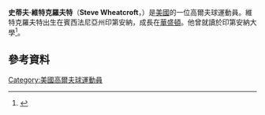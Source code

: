 {{Infobox golfer
| name              = Steve Wheatcroft
| image             = 
| imagesize         = <!-- e.g. 250px (default is 200px) -->
| caption           = 
| fullname          = 
| nickname          = Wheatie
| birth_date        = {{birth date and age|1978|2|21}}
| birth_place       = [[印第安納_(賓西法尼亞州)|印第安納 (賓西法尼亞州)]]
| death_date        = <!-- {{Death date and age|YYYY|MM|DD|1978|2|21}} -->
| death_place       = 
| height            = {{height|ft=6|in=3}}
| weight            = {{convert|215|lb|kg st|abbr=on}}
| nationality       = {{USA}}
| residence         = [[傑克遜維爾_(佛羅里達州)|傑克遜維爾 (佛羅里達州)]]
| spouse            = 
| partner           = 
| children          = 
| college           = [[Indiana_University_(Bloomington)|印第安納大學]]
| yearpro           = 2001
| retired           = <!-- Year retired -->
| tour              = [[PGA巡迴賽|PGA巡迴賽]]
| extour            = [[Web.com巡迴賽|Web.com巡迴賽]]
| prowins           = 3
| pgawins           = 
| eurowins          = <!-- Number of European Tour wins -->
| japwins           = <!-- Number of Japan Golf Tour wins -->
| asiawins          = <!-- Number of Asian Tour wins -->
| sunwins           = <!-- Number of Sunshine Tour wins -->
| auswins           = <!-- Number of PGA Tour of Australasia wins -->
| nwidewins         = 2
| chalwins          = <!-- Number of Challenge Tour wins -->
| champwins         = <!-- Number of Champions Tour wins -->
| seneurowins       = <!-- Number of European Seniors Tour wins -->
| otherwins         = 1
| majorwins         = <!-- Number of Major Championship wins -->
| masters           = DNP
| usopen            = T63: 2010
| open              = DNP
| pga               = DNP
| wghofid           = <!-- World Golf Hall of Fame member ID -->
| wghofyear         = <!-- World Golf Hall of Fame year inducted -->
| award1            = 
| year1             = 
| awardssection     = <!-- location of awards page or section -->
}}
'''史蒂夫·維特克羅夫特'''（'''Steve Wheatcroft'''，{{bd|1978年|2月21日}}）是[[美國|美國]]的一位高爾夫球運動員。維特克羅夫特出生在賓西法尼亞州印第安納，成長在[[華盛頓_(賓西法尼亞州)|華盛頓]]。他曾就讀於印第安納大學<ref>{{cite web |url=http://grfx.cstv.com/photos/schools/ind/sports/m-golf/auto_pdf/2013-14/misc_non_event/MGOLFRecordsSept2013.pdf |title=Indiana Men's Golf: History and Records |publisher=Indiana Hoosiers |page=33 |accessdate=January 31, 2015 |archive-date=2016-03-04 |archive-url=https://web.archive.org/web/20160304121841/http://grfx.cstv.com/photos/schools/ind/sports/m-golf/auto_pdf/2013-14/misc_non_event/MGOLFRecordsSept2013.pdf |dead-url=no }}</ref>。 
==參考資料==
{{reflist}}
[[Category:美國高爾夫球運動員|Category:美國高爾夫球運動員]]